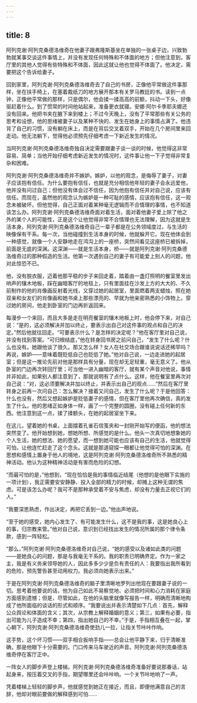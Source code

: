 ```yaml
---
---
---
```

title: 8
---




阿列克谢·阿列克桑德洛维奇在他妻子跟弗隆斯基坐在单独的一张桌子边，兴致勃勃就某事交谈这件事情上，并没有发现任何特殊和不体面的地方；但他注意到，客厅里的其他人觉得有些特殊和不体面，因此这就让他也觉得不体面了。他决定，需要把这个告诉给妻子。

回到家里，阿列克谢·阿列克桑德洛维奇去了自己的书房，正像他平常做这件事那样，坐在扶手椅上，在塞着裁纸刀的地方展开那本有关罗马教廷的书。读到一点钟，正像他平常做的那样，只是偶尔，他会揉一揉高高的前额，抖动一下头，好像驱赶着什么。到了惯常的时间他站起来，准备更衣就寝。安娜·阿尔卡季耶夫娜还没有回来。他把书夹在腋下来到楼上；不过今天晚上，没有了平常那些有关公务的思考和设想，他的思绪被妻子以及某种不快的、发生在她身上的事情占满了。他违背了自己的习惯，没有躺在床上，而是在背后交叉着双手，开始在几个房间里来回走动。他无法躺下，觉得他必须预先仔细考虑一下新近发生的情况。

当阿列克谢·阿列克桑德洛维奇独自决定需要跟妻子谈一谈的时候，他觉得这非常容易、简单；当他开始仔细考虑新近发生的情况时，这件事让他一下子觉得非常复杂和困难。

阿列克谢·阿列克桑德洛维奇并不嫉妒。嫉妒，以他的观念，是侮辱了妻子，对妻子应该抱有信任。为什么要抱有信任，也就是充分相信他年轻的妻子会永远爱他，他并没有问过自己；但他没有体会过不信任，因为他抱有信任并对自己说，应该有信任。而现在，虽然他的观念认为嫉妒是一种可耻的感情，应该抱有信任，这一观念未被破坏。但他觉得，自己正面对着某种毫无逻辑而不合情理的事情，也不知道该怎么办。阿列克谢·阿列克桑德洛维奇面对着生活，面对着他妻子爱上除了他之外的某个人的可能性，正是这个让他觉得非常不合情理也无法理解，因为这就是生活本身。阿列克谢·阿列克桑德洛维奇自己一辈子都是在公务领域度过，与生活的映像保有干系。每一次，当他碰撞到生活本身的时候，他就躲开它。现在他体会到一种感觉，就像一个人安静地走在鸿沟上的一座桥，突然间看见这座桥已被拆掉，前面是无底的深渊。这深渊——就是生活本身，桥——就是阿列克谢·阿列克桑德洛维奇过的那种假造的生活。他第一次遇到自己的妻子有可能爱上别人的问题，他对此惊恐不已。

他，没有脱衣服，迈着他那平稳的步子来回走着，踏着由一盏灯照明的餐室里发出响声的镶木地板，踩在幽暗客厅的地毯上，只有里面挂在沙发上方的大大的、不久前制作的他的肖像画反射着光线，又穿过她的起居室，里面燃着两支蜡烛，照在她双亲和女友们的肖像画和她书桌上那些漂亮的、早就为他亲密熟悉的小饰物上。穿过她的房间，他走到卧室的门边再折返回来。

每漫步一个来回，而且大多是走在明亮餐室的镶木地板上时，他会停下来，对自己说：“是的，这必须解决并加以终止，要表示出自己对这件事的观点和自己的决定。”然后他就往回走。“可要表示什么？是怎样的决定呢？”他在客厅里对自己说，并没有找到答案。“可归根结底，”他在转身回书房之前问自己，“发生了什么呢？什么也没有。她跟他谈了很久。那又怎么样？女人在社交场合跟谁说说话还稀罕吗？再说，嫉妒——意味着既贬低自己也贬低了她。”他对自己说，一边走进她的起居室；但是这一推论先前对他是那样具有分量，现在却无足轻重，毫无意义了。他从卧室的门边再次转回厅里；可当他一进入幽暗的客厅，就有某个声音对他说，事情并非如此，如果别人都注意到了，那就说明有了点什么。这样，他在餐室里再次对自己说：“对，这必须要解决并加以终止，并表示出自己的观点……”然后在客厅里转身之前再一次问自己：怎么解决？接着又问自己，发生了什么呢？于是他回答：什么也没有，然后又想起嫉妒是贬低妻子的感情，但在客厅里他再次确信，真的发生了什么。他的思绪正如身体一样，画了一个完整的圆圈，没有碰上任何新的东西。他注意到这一点，揉了揉额头，在她的起居室坐下来。

在这儿，望着她的书桌，上面摆着孔雀石信笺夹和一封刚开始写的便函，他的想法突然变了。他开始想到她，想她所想、所感觉的是什么。他头一次真切地想象她的个人生活，她的想法、她的愿望，而一想到她可能也应该有自己的生活，他就觉得可怕，让他连忙赶走了这个念头。这就是那道窥探一眼都让他觉得可怕的深渊。在思想和感情上置身于他人的境地，这是阿列克谢·阿列克桑德洛维奇所不熟悉的精神活动。他认为这种精神活动是有害而危险的幻想。

“而最可怕的是，”他想到，“现在恰恰是我的事情临近结尾（他想的是他眼下实施的一项计划），我正需要安安静静、投入全部的精力的时候，却摊上这种无谓的焦虑。可是该怎么办呢？我可不是那种承受着不安与焦虑，却没有力量去正视它们的人。”

“我要深思熟虑，作出决定，再把它丢到一边。”他出声地说。

“至于她的感受，她内心发生了、有可能发生什么，这不是我的事，这是她良心上的事，归宗教来管。”他对自己说，意识到已经找出发生的情况所属的那个律令条款，感到一阵轻松。

“那么，”阿列克谢·阿列克桑德洛维奇对自己说，“她的感受以及诸如此类的问题——是她良心的问题，那是与我毫无干系的。我的职责已明确界定。作为一家之主，我是有义务来领导她的人，因此多多少少是负有责任的人：我要指出我所看到的危险，预先警告甚至动用权力。我必须向她表示出来。”

于是在阿列克谢·阿列克桑德洛维奇的脑子里清晰地罗列出他现在要跟妻子说的一切。思考着他要说的话，他为自己如此不易察觉地、必须把时间和心力消耗在家庭方面感到遗憾；但是，尽管如此，在他的头脑里就像写报告一样，明确而清晰地构成了他所面临的谈话的形式和顺序。“我要说出并表示清楚如下几点：首先，解释公众舆论和体面的含义；其次，从宗教上解释婚姻的意义；第三，如果有必要，指出可能为儿子造成不幸；第四，指出她自己的不幸。”于是，手指相互叠在一起，掌心朝下，阿列克谢·阿列克桑德洛维奇使劲儿一拉，让指关节咔咔作响。

这手势，这个坏习惯——双手相合扳响手指——总会让他平静下来，归于清晰准确，那是他眼下十分需要的。门口传来马车驶近的声音。阿列克谢·阿列克桑德洛维奇停在客厅正中。

一阵女人的脚步声登上楼梯。阿列克谢·阿列克桑德洛维奇准备好要说那番话，站起身来，按压着交叉的手指，期望哪里还会咔咔响。一个关节咔地响了一声。

凭着楼梯上轻轻的脚步声，他就感觉到她正在接近，而且，即便他满意自己的言辞，他却对眼前要做的解释感到可怕……